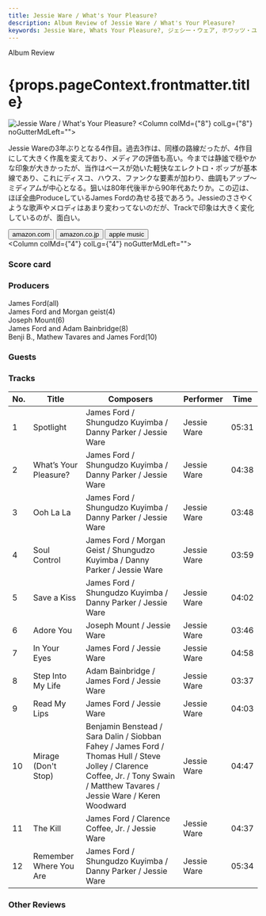 ```yaml
---
title: Jessie Ware / What's Your Pleasure?
description: Album Review of Jessie Ware / What's Your Pleasure?
keywords: Jessie Ware, Whats Your Pleasure?, ジェシー・ウェア, ホワッツ・ユア・プレジャー?
---
```





<p className="largeP">Album Review</p>
<h1 className="h1--no--margin">{props.pageContext.frontmatter.title}</h1>

<Row  className="image-card-group">
	<Column colMd={"4"} colLg={"4"} noGutterMdLeft="">
       <ImageCard>

![Jessie Ware / What's Your Pleasure?](../../images/cd/jessieware4L.jpg) 
</ImageCard>
	</Column>
	<Column colMd={"8"} colLg={"8"} noGutterMdLeft="">
	<p>
	Jessie Wareの3年ぶりとなる4作目。過去3作は、同様の路線だったが、4作目にして大きく作風を変えており、メディアの評価も高い。今までは静謐で穏やかな印象が大きかったが、当作はベースが効いた軽快なエレクトロ・ポップが基本線であり、これにディスコ、ハウス、ファンクな要素が加わり、曲調もアップ～ミディアムが中心となる。狙いは80年代後半から90年代あたりか。この辺は、ほぼ全曲ProduceしているJames Fordの為せる技であろう。Jessieのささやくような歌声やメロディはあまり変わってないのだが、Trackで印象は大きく変化しているのが、面白い。
	</p>
	<div>
	  <Button href="https://amzn.to/3nVIiNR" kind="primary" size="small" renderIcon={ArrowUpRight24}>
      amazon.com
    </Button>
    <Button href="https://amzn.to/3aMbcwd" kind="secondary" size="small" renderIcon={ArrowUpRight24}>
      amazon.co.jp
    </Button>
		<Button href="https://apple.co/3aOgRSj" kind="tertiary" size="small" renderIcon={ArrowUpRight24}>
      apple music
    </Button>
	</div>
	</Column>
</Row>
<Row >
	<Column colMd={"4"} colLg={"4"} noGutterMdLeft="">
<div>
  <h3>Score card</h3>
	<SliderJS1 value="5" />
  <SliderJS2 value="1" />
	<SliderJS3 value="1" />
  <SliderJS4 value="9" />
</div>
</Column>
<Column colMd={"8"} colLg={"8"} noGutterMdLeft="">
<div>
<h3>Producers</h3>
<p>
James Ford(all)
<br/>James Ford and Morgan geist(4)
<br/>Joseph Mount(6)
<br/>James Ford and Adam Bainbridge(8)
<br/>Benji B., Mathew Tavares and James Ford(10)
</p>
<h3>Guests</h3>
<p>
</p>
</div>
</Column>
</Row>

<h3>Tracks</h3>

| No. |	 Title                 |	 Composers                                                                                                                                                                   | Performer   | Time	 |
| --- |	---------------------- | ----------------------------------------------------------------------------------------------------------------------------------------------------------------------------- | ----------- | ----- |
|	1	  |	Spotlight              | James Ford / Shungudzo Kuyimba / Danny Parker / Jessie Ware                                                                                                                   | Jessie Ware | 05:31 |
|	2	  |	What’s Your Pleasure?	 | James Ford / Shungudzo Kuyimba / Danny Parker / Jessie Ware                                                                                                                   | Jessie Ware | 04:38 |
|	3	  |	Ooh La La              | James Ford / Shungudzo Kuyimba / Danny Parker / Jessie Ware                                                                                                                   | Jessie Ware | 03:48 |
|	4	  |	Soul Control           | James Ford / Morgan Geist / Shungudzo Kuyimba / Danny Parker / Jessie Ware                                                                                                    | Jessie Ware | 03:59 |
|	5	  |	Save a Kiss            | James Ford / Shungudzo Kuyimba / Danny Parker / Jessie Ware                                                                                                                   | Jessie Ware | 04:02 |
|	6	  |	Adore You              | Joseph Mount / Jessie Ware                                                                                                                                                    | Jessie Ware | 03:46 |
|	7	  |	In Your Eyes           | James Ford / Jessie Ware                                                                                                                                                      | Jessie Ware | 04:58 |
|	8	  |	Step Into My Life      | Adam Bainbridge / James Ford / Jessie Ware                                                                                                                                    | Jessie Ware | 03:37 |
|	9	  |	Read My Lips           | James Ford / Jessie Ware                                                                                                                                                      | Jessie Ware | 04:03 |
|	10	|	Mirage (Don't Stop)    | Benjamin Benstead / Sara Dalin / Siobban Fahey / James Ford / Thomas Hull / Steve Jolley / Clarence Coffee, Jr. / Tony Swain / Matthew Tavares / Jessie Ware / Keren Woodward | Jessie Ware | 04:47 |
|	11	|	The Kill               | James Ford / Clarence Coffee, Jr. / Jessie Ware                                                                                                                               | Jessie Ware | 04:37 |
|	12	|	Remember Where You Are | James Ford / Shungudzo Kuyimba / Danny Parker / Jessie Ware                                                                                                                   | Jessie Ware | 05:34 |

<h3>Other Reviews</h3>

<Row>
<Column colMd={3} colLg={3} noGutterMdLeft>
<Review1 />
</Column>
</Row>